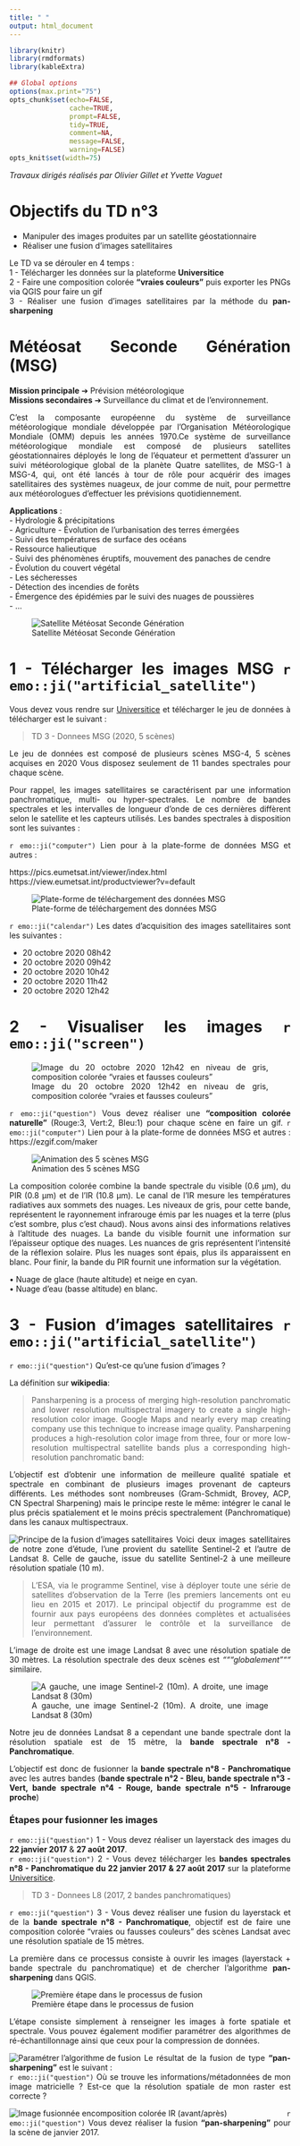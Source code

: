 ```yaml
---
title: " "
output: html_document
---
```


<style>
body {
text-align: justify}
</style>

```r
library(knitr)
library(rmdformats)
library(kableExtra)

## Global options
options(max.print="75")
opts_chunk$set(echo=FALSE,
               cache=TRUE,
               prompt=FALSE,
               tidy=TRUE,
               comment=NA,
               message=FALSE,
               warning=FALSE)
opts_knit$set(width=75)
```
_Travaux dirigés réalisés par Olivier Gillet et Yvette Vaguet_

# Objectifs du TD n°3
- Manipuler des images produites par un satellite géostationnaire  
- Réaliser une fusion d'images satellitaires  

Le TD va se dérouler en 4 temps :   
1 - Télécharger les données sur la plateforme **Universitice**    
2 - Faire une composition colorée **"vraies couleurs"** puis exporter les PNGs via QGIS pour faire un gif  
3 - Réaliser une fusion d'images satellitaires par la méthode du **pan-sharpening**   

# **Météosat Seconde Génération (MSG)** 

**Mission principale** ➔ Prévision météorologique  
**Missions secondaires** ➔ Surveillance du climat et de l'environnement.  
  
C'est la composante européenne du système de surveillance météorologique mondiale développée par l’Organisation Météorologique Mondiale (OMM) depuis les années 1970.Ce système de surveillance  météorologique mondiale  est composé de plusieurs satellites géostationnaires déployés le long de l'équateur et permettent d'assurer un suivi météorologique global de la planète Quatre satellites, de MSG-1 à MSG-4, qui, ont été lancés à tour de rôle pour acquérir des images satellitaires des systèmes nuageux, de jour comme de nuit, pour permettre aux météorologues d'effectuer les prévisions quotidiennement.

**Applications** :  
- Hydrologie & précipitations  
- Agriculture 
- Évolution de l'urbanisation des terres émergées  
- Suivi  des températures de surface des océans  
- Ressource halieutique   
- Suivi des phénomènes éruptifs, mouvement des panaches de cendre   
- Évolution du couvert végétal   
- Les sécheresses   
- Détection des incendies de forêts  
- Émergence des épidémies par le suivi des nuages de poussières  
- ...

![Satellite Météosat Seconde Génération](images/msg.jpg)

# 1 - Télécharger les images MSG `r emo::ji("artificial_satellite")`

Vous devez vous rendre sur [Universitice](https://universitice.univ-rouen.fr)  et télécharger le jeu de données à télécharger est le suivant :

> TD 3 - Donnees MSG (2020, 5 scènes)  

Le jeu de données est composé de plusieurs scènes  MSG-4, 5 scènes acquises en 2020 Vous disposez seulement de 11 bandes spectrales pour chaque scène.  

Pour rappel, les images satellitaires se caractérisent par une information panchromatique, multi- ou hyper-spectrales. Le nombre de bandes spectrales et les intervalles de longueur d’onde de ces dernières diffèrent selon le satellite et les capteurs utilisés. Les bandes spectrales à disposition sont les suivantes :


`r emo::ji("computer")` Lien pour à la plate-forme de données MSG et autres :  

https://pics.eumetsat.int/viewer/index.html  
https://view.eumetsat.int/productviewer?v=default   

![Plate-forme de téléchargement des données MSG](images/eutmetsat_download)

`r emo::ji("calendar")` Les dates d'acquisition des images satellitaires sont les suivantes :  

- 20 octobre 2020 08h42  
- 20 octobre 2020 09h42  
- 20 octobre 2020 10h42  
- 20 octobre 2020 11h42  
- 20 octobre 2020 12h42   

# 2 - Visualiser les images `r emo::ji("screen")`
  
![Image du 20 octobre 2020 12h42 en niveau de gris, composition colorée "vraies et fausses couleurs"](images/msg_all.png)


`r emo::ji("question")` Vous devez réaliser une **"composition colorée naturelle"** (Rouge:3, Vert:2, Bleu:1) pour chaque scène en faire un gif.
`r emo::ji("computer")` Lien pour à la plate-forme de données MSG et autres : https://ezgif.com/maker

![Animation des 5 scènes MSG](images/msg_321.gif)

La composition colorée combine la bande spectrale du visible (0.6 μm), du PIR (0.8 μm) et de l'IR (10.8 μm). Le canal de l'IR mesure les températures radiatives aux sommets des nuages. Les niveaux de gris, pour cette bande, représentent le rayonnement infrarouge émis par les nuages et la terre (plus c'est sombre, plus c'est chaud). Nous avons ainsi des informations relatives à l'altitude des nuages. La bande du visible fournit une information sur l'épaisseur optique des nuages. Les nuances de gris représentent l'intensité de la réflexion solaire. Plus les nuages sont épais, plus ils apparaissent en blanc. Pour finir, la bande du PIR fournit une information sur la végétation.  

• Nuage de glace (haute altitude) et neige en cyan.  
• Nuage d'eau (basse altitude) en blanc.  

# 3 - Fusion  d'images satellitaires `r emo::ji("artificial_satellite")`  

`r emo::ji("question")` Qu'est-ce qu'une fusion d'images ?

La définition sur **wikipedia**:  

>Pansharpening is a process of merging high-resolution panchromatic and lower resolution multispectral imagery to create a single high-resolution color image. Google Maps and nearly every map creating company use this technique to increase image quality. Pansharpening produces a high-resolution color image from three, four or more low-resolution multispectral satellite bands plus a corresponding high-resolution panchromatic band:

L'objectif est d'obtenir une information de meilleure qualité spatiale et spectrale en combinant de plusieurs images provenant de capteurs différents. Les
méthodes sont nombreuses (Gram-Schmidt, Brovey, ACP, CN Spectral Sharpening) mais le principe reste le même: intégrer le canal le plus précis spatialement et le moins précis spectralement (Panchromatique) dans les canaux multispectraux.

![Principe de la fusion d'images satellitaires](images/pansharpening.png)
Voici deux images satellitaires de notre zone d'étude, l'une provient du satellite Sentinel-2 et l'autre de Landsat 8. Celle de gauche, issue du satellite Sentinel-2 à une meilleure résolution spatiale (10 m).  

>L'ESA, via le programme Sentinel, vise à déployer toute une série de satellites d'observation de la Terre (les premiers lancements ont eu lieu en 2015 et 2017). Le principal objectif du programme est de fournir aux pays européens des données complètes et actualisées leur permettant d'assurer le contrôle et la surveillance de l'environnement.  

L'image de droite est une image Landsat 8 avec une résolution spatiale de 30 mètres. La résolution spectrale des deux scènes est *"""globalement"""* similaire.    

![A gauche, une image Sentinel-2 (10m). A droite, une image Landsat 8 (30m)](images/s2_l8.png)

Notre jeu de données Landsat 8 a cependant une bande spectrale dont la résolution spatiale est de 15 mètre, la **bande spectrale n°8 - Panchromatique**.  

L'objectif est donc de fusionner la **bande spectrale n°8 - Panchromatique** avec les autres bandes (**bande spectrale n°2 - Bleu, bande spectrale n°3 - Vert, bande spectrale n°4 - Rouge, bande spectrale n°5 - Infrarouge proche**)  

### **Étapes pour fusionner les images**

`r emo::ji("question")` 1 - Vous devez réaliser un layerstack des images du **22 janvier 2017**  & **27 août 2017**.  
`r emo::ji("question")` 2 - Vous devez télécharger les **bandes spectrales n°8 - Panchromatique du 22 janvier 2017  & 27 août 2017** sur la plateforme [Universitice](https://universitice.univ-rouen.fr).  

> TD 3 - Donnees L8 (2017, 2 bandes panchromatiques)  

`r emo::ji("question")` 3 - Vous devez réaliser une fusion du layerstack et de la **bande spectrale n°8 - Panchromatique**, objectif est de faire une composition colorée "vraies ou fausses couleurs" des scènes Landsat avec une résolution spatiale de  15 mètres.  

La première dans ce processus consiste à ouvrir les images (layerstack + bande spectrale du panchromatique) et de chercher l'algorithme **pan-sharpening** dans QGIS.  

![Première étape dans le processus de fusion](images/fusion_stepTwo.png)
  
L'étape consiste simplement à renseigner les images à forte spatiale et spectrale. Vous pouvez également modifier paramétrer des algorithmes de ré-échantillonnage ainsi que ceux pour la compression de données.  

![Paramétrer l'algorithme de fusion](images/fusion_stepThree.png)
Le résultat de la fusion de type **"pan-sharpening"** est le suivant :  
`r emo::ji("question")` Où se trouve les informations/métadonnées de mon image matricielle ? Est-ce que la résolution spatiale de mon raster est correcte ?    

![Image fusionnée encomposition colorée IR (avant/après)](images/fusion.png)
`r emo::ji("question")` Vous devez réaliser la fusion **"pan-sharpening"** pour la scène de janvier 2017.    
